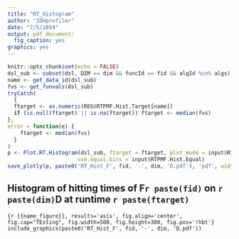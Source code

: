 ---
title: "RT_Histogram"
author: "IOHprofiler"
date: "7/5/2019"
output: pdf_document:
  fig_caption: yes
graphics: yes
---

```{r, include=FALSE}
knitr::opts_chunk$set(echo = FALSE)
dsl_sub <- subset(dsl, DIM == dim && funcId == fid && algId %in% algs)
name <- get_data_id(dsl_sub)
fvs <- get_funvals(dsl_sub)
tryCatch(
  {
  ftarget <- as.numeric(REG$RTPMF.Hist.Target[name])
  if (is.null(ftarget) || is.na(ftarget)) ftarget <- median(fvs)
},
error = function(e) {
    ftarget <- median(fvs)
  }
)
p <- Plot.RT.Histogram(dsl_sub, ftarget = ftarget, plot_mode = input$RTPMF.Hist.Mode, 
                      use.equal.bins = input$RTPMF.Hist.Equal)
save_plotly(p, paste0('RT_Hist_F', fid, '-', dim, 'D.pdf'), 'pdf', width = 1000, height = 500)
```
## Histogram of hitting times of F`r paste(fid)` on `r paste(dim)`D at runtime `r paste(ftarget)`

```{r {{name_figure}}, results='asis', fig.align='center', fig.cap="TEsting", fig.width=500, fig.height=300, fig.pos='!hbt'}
include_graphics(paste0('RT_Hist_F', fid, '-', dim, 'D.pdf'))
```
